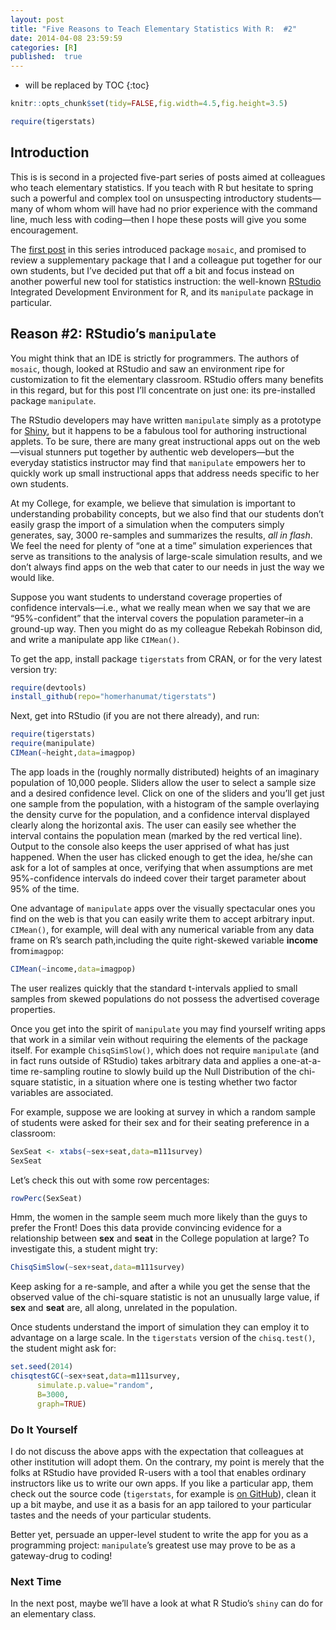 ```yaml
---
layout: post
title: "Five Reasons to Teach Elementary Statistics With R:  #2"
date: 2014-04-08 23:59:59
categories: [R]
published:  true
---
```




* will be replaced by TOC
{:toc}

```r
knitr::opts_chunk$set(tidy=FALSE,fig.width=4.5,fig.height=3.5)
```

```r
require(tigerstats)
```

## Introduction

This is is second in a projected five-part series of posts aimed at colleagues who teach elementary statistics.  If you teach with R but hesitate to spring such a powerful and complex tool on unsuspecting introductory students---many of whom whom will have had no prior experience with the command line, much less with coding---then I hope these posts will give you some encouragement.

The [first post](http://statistics.rainandrhino.org/blog/2014/04/05/tigerstatsintro/) in this series introduced package `mosaic`, and promised to review a supplementary package that I and a colleague put together for our own students, but I've decided put that off a bit and focus instead on another powerful new tool for statistics instruction:  the well-known [RStudio](https://www.rstudio.com/) Integrated Development Environment for R, and its `manipulate` package in particular.

## Reason #2:  RStudio's `manipulate`

You might think that an IDE is strictly for programmers.  The authors of `mosaic`, though, looked at RStudio and saw an environment ripe for customization to fit the elementary classroom.  RStudio offers many benefits in this regard, but for this post I'll concentrate on just one:  its pre-installed package `manipulate`.

The RStudio developers may have written `manipulate` simply as a prototype for [Shiny](http://shiny.rstudio.com/), but it happens to be a fabulous tool for authoring instructional applets.  To be sure, there are many great instructional apps out on the web---visual stunners put together by authentic web developers---but the everyday statistics instructor may find that `manipulate` empowers her to quickly work up small instructional apps that address needs specific to her own students.

At my College, for example, we believe that simulation is important to understanding probability concepts, but we also find that our students don't easily grasp the import of a simulation when the computers simply generates, say, 3000 re-samples and summarizes the results, *all in flash*.  We feel the need for plenty of "one at a time" simulation experiences that serve as transitions to the analysis of large-scale simulation results, and we don't always find apps on the web that cater to our needs in just the way we would like.

Suppose you want students to understand coverage properties of confidence intervals---i.e., what we really mean when we say that we are "95%-confident" that the interval covers the population parameter--in a ground-up way.  Then you might do as my colleague Rebekah Robinson did, and write a manipulate app like `CIMean()`.

To get the app, install package `tigerstats` from CRAN, or for the very latest version try:

```r
require(devtools)
install_github(repo="homerhanumat/tigerstats")
```

Next, get into RStudio (if you are not there already), and run:


```r
require(tigerstats)
require(manipulate)
CIMean(~height,data=imagpop)
```

The app loads in the (roughly normally distributed) heights of an imaginary population of 10,000 people.  Sliders allow the user to select a sample size and a desired confidence level.  Click on one of the sliders and you'll get just one sample from the population, with a histogram of the sample overlaying the density curve for the population, and a confidence interval displayed clearly along the horizontal axis.  The user can easily see whether the interval contains the population mean (marked by the red vertical line).  Output to the console also keeps the user apprised of what has just happened.  When the user has clicked enough to get the idea, he/she can ask for a lot of samples at once, verifying that when assumptions are met 95%-confidence intervals do indeed cover their target parameter about 95% of the time.

One advantage of `manipulate` apps over the visually spectacular ones you find on the web is that you can easily write them to accept arbitrary input.  `CIMean()`, for example, will deal with any numerical variable from any data frame on R's search path,including the quite right-skewed variable **income** from`imagpop`:

```r
CIMean(~income,data=imagpop)
```

The user realizes quickly that the standard t-intervals applied to small samples from skewed populations do not possess the advertised coverage properties.

Once you get into the spirit of `manipulate` you may find yourself writing apps that work in a similar vein without requiring the elements of the package itself.  For example `ChisqSimSlow()`, which does not require `manipulate` (and in fact runs outside of RStudio) takes arbitrary data and applies a one-at-a-time re-sampling routine to slowly build up the Null Distribution of the chi-square statistic, in a situation where one is testing whether two factor variables are associated.

For example, suppose we are looking at survey in which a random sample of students were asked for their sex and for their seating preference in a classroom:

```r
SexSeat <- xtabs(~sex+seat,data=m111survey)
SexSeat
```

Let's check this out with some row percentages:

```r
rowPerc(SexSeat)
```

Hmm, the women in the sample seem much more likely than the guys to prefer the Front!  Does this data provide convincing evidence for a relationship between **sex** and **seat** in the College population at large?  To investigate this, a student might try:

```r
ChisqSimSlow(~sex+seat,data=m111survey)
```

Keep asking for a re-sample, and after a while you get the sense that the observed value of the chi-square statistic is not an unusually large value, if **sex** and **seat** are, all along, unrelated in the population.

Once students understand the import of simulation they can employ it to advantage on a large scale.  In the `tigerstats` version of the `chisq.test()`, the student might ask for:

```r
set.seed(2014)
chisqtestGC(~sex+seat,data=m111survey,
      simulate.p.value="random",
      B=3000,
      graph=TRUE)
```



### Do It Yourself

I do not discuss the above apps with the expectation that colleagues at other institution will adopt them.  On the contrary, my point is merely that the folks at RStudio have provided R-users with a tool that enables ordinary instructors like us to write our own apps.  If you like a particular app, them check out the source code (`tigerstats`, for example is [on GitHub](http:github.com/homerhanumat/tigerstats)), clean it up a bit maybe, and use it as a basis for an app tailored to your particular tastes and the needs of your particular students.

Better yet, persuade an upper-level student to write the app for you as a programming project:  `manipulate`'s greatest use may prove to be as a gateway-drug to coding!

### Next Time

In the next post, maybe we'll have a look at what R Studio's `shiny` can do for an elementary class.
